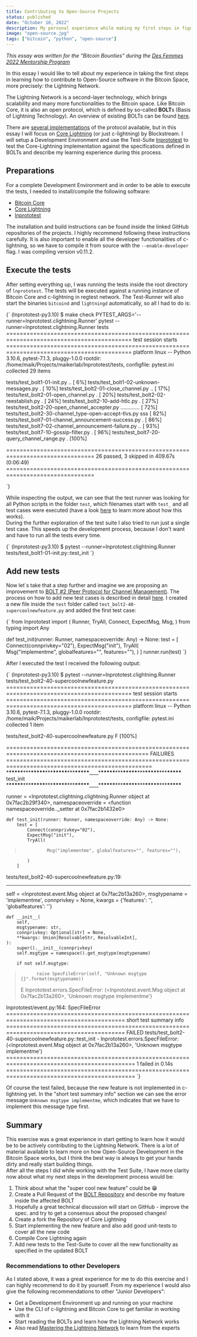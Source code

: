 ```yaml
---
title: Contributing to Open-Source Projects
status: published
date: "October 10, 2022"
description: My personal experience while making my first steps in figuring out how to contribute to Open-Source projects in the Bitcoin Space.
image: "open-source.jpg"
tags: ["bitcoin", "python", "open-source"]
---
```


_This essay was written for the "Bitcoin Bounties" during the [Des Femmes 2022 Mentorship Program](https://desfemmesmagazine.com/blogs/latest-updates/mentorship-program)_

In this essay I would like to tell about my experience in taking the first steps in learning how to contribute to Open-Source software in the Bitcoin Space, more precisely: the Lightning Network.

The Lightning Network is a second-layer technology, which brings scalability and many more functionalities to the Bitcoin space. Like Bitcoin Core, it is also an open protocol, which is defined by so-called **BOLT**s (Basis of Lightning Technology). An overview of existing BOLTs can be found [here](https://github.com/lightning/bolts/blob/master/00-introduction.md).

There are [several implementations](https://medium.com/@fulgur.ventures/an-overview-of-lightning-network-implementations-d670255a6cfa) of the protocol available, but in this essay I will focus on [Core Lightning](https://github.com/ElementsProject/lightning) (or just c-lightning) by Blockstream.
I will setup a Development Environment and use the Test-Suite [lnprototest](https://github.com/rustyrussell/lnprototest) to test the Core-Lightning implementation against the specifications defined in BOLTs and describe my learning experience during this process.

## Preparations

For a complete Development Environment and in order to be able to execute the tests, I needed to install/compile the following software:

- [Bitcoin Core](https://github.com/bitcoin/bitcoin)
- [Core Lightning](https://github.com/ElementsProject/lightning/blob/master/doc/INSTALL.md)
- [lnprototest](https://github.com/rustyrussell/lnprototest)

The installation and build instructions can be found inside the linked GitHub repositories of the projects. I highly recommend following these instructions carefully.
It is also important to enable all the developer functionalities of c-lightning, so we have to compile it from source with the `--enable-developer` flag. I was compiling version v0.11.2.

## Execute the tests

After setting everything up, I was running the tests inside the root directory of `lnprototest`.
The tests will be executed against a running instance of Bitcoin Core and c-lightning in regtest network. The Test-Runner will also start the binaries `bitcoind` and `lightningd` automatically, so all I had to do is:

<SyntaxHighlighter language="shell">
  {`
(lnprototest-py3.10) $ make check PYTEST_ARGS='--runner=lnprototest.clightning.Runner'
pytest --runner=lnprototest.clightning.Runner tests
=========================================================================================== test session starts ===========================================================================================
platform linux -- Python 3.10.6, pytest-7.1.3, pluggy-1.0.0
rootdir: /home/maik/Projects/maikerlab/lnprototest/tests, configfile: pytest.ini
collected 29 items

tests/test_bolt1-01-init.py .. [ 6%]
tests/test_bolt1-02-unknown-messages.py . [ 10%]
tests/test_bolt2-01-close_channel.py .. [ 17%]
tests/test_bolt2-01-open_channel.py . [ 20%]
tests/test_bolt2-02-reestablish.py . [ 24%]
tests/test_bolt2-10-add-htlc.py . [ 27%]
tests/test_bolt2-20-open_channel_accepter.py ............. [ 72%]
tests/test_bolt2-30-channel_type-open-accept-tlvs.py sss [ 82%]
tests/test_bolt7-01-channel_announcement-success.py . [ 86%]
tests/test_bolt7-02-channel_announcement-failure.py .. [ 93%]
tests/test_bolt7-10-gossip-filter.py . [ 96%]
tests/test_bolt7-20-query_channel_range.py . [100%]

================================================================================ 26 passed, 3 skipped in 409.67s (0:06:49) ================================================================================

`}

</SyntaxHighlighter>

While inspecting the output, we can see that the test runner was looking for all Python scripts in the folder `test`, which filenames start with `test_` and all test cases were executed (have a look [here](https://github.com/rustyrussell/lnprototest#running-test) to learn more about how this works).\
During the further exploration of the test suite I also tried to run just a single test case. This speeds up the development process, because I don't want and have to run all the tests every time.

<SyntaxHighlighter language="python">
  {`
    (lnprototest-py3.10) $ pytest --runner=lnprototest.clightning.Runner tests/test_bolt1-01-init.py::test_init
  `}
</SyntaxHighlighter>

## Add new tests

Now let´s take that a step further and imagine we are proposing an improvement to [BOLT #2 (Peer Protocol for Channel Management)](https://github.com/lightning/bolts/blob/master/02-peer-protocol.md).
The process on how to add new test cases is described in detail [here](https://github.com/rustyrussell/lnprototest/blob/master/HACKING.md).
I created a new file inside the `test` folder called `test_bolt2-40-supercoolnewfeature.py` and added the first test case:

<SyntaxHighlighter language="python">
  {`
from lnprototest import (
    Runner,
    TryAll,
    Connect,
    ExpectMsg,
    Msg,
)
from typing import Any

def test_init(runner: Runner, namespaceoverride: Any) -> None:
test = [
Connect(connprivkey="02"),
ExpectMsg("init"),
TryAll(
Msg("implementme", globalfeatures="", features=""),
)
]
runner.run(test)
`}

</SyntaxHighlighter>

After I executed the test I received the following output:

<SyntaxHighlighter language="shell">
{`
(lnprototest-py3.10) $ pytest --runner=lnprototest.clightning.Runner tests/test_bolt2-40-supercoolnewfeature.py
=========================================================================================== test session starts ===========================================================================================
platform linux -- Python 3.10.6, pytest-7.1.3, pluggy-1.0.0
rootdir: /home/maik/Projects/maikerlab/lnprototest/tests, configfile: pytest.ini
collected 1 item

tests/test_bolt2-40-supercoolnewfeature.py F [100%]

================================================================================================ FAILURES ================================================================================================= \***\*\*\*\*\***\*\*\***\*\*\*\*\***\*\*\***\*\*\*\*\***\*\*\***\*\*\*\*\***\_\_\_\_\***\*\*\*\*\***\*\*\***\*\*\*\*\***\*\*\***\*\*\*\*\***\*\*\***\*\*\*\*\*** test_init \***\*\*\*\*\***\*\*\***\*\*\*\*\***\*\*\***\*\*\*\*\***\*\*\***\*\*\*\*\***\_\_\_\_\***\*\*\*\*\***\*\*\***\*\*\*\*\***\*\*\***\*\*\*\*\***\*\*\***\*\*\*\*\***

runner = <lnprototest.clightning.clightning.Runner object at 0x7fac2b29f340>, namespaceoverride = <function namespaceoverride.<locals>.\_setter at 0x7fac2b1432e0>

    def test_init(runner: Runner, namespaceoverride: Any) -> None:
        test = [
            Connect(connprivkey="02"),
            ExpectMsg("init"),
            TryAll(

>               Msg("implementme", globalfeatures="", features=""),

            )
        ]

tests/test_bolt2-40-supercoolnewfeature.py:19:

---

self = <lnprototest.event.Msg object at 0x7fac2b13a260>, msgtypename = 'implementme', connprivkey = None, kwargs = {'features': '', 'globalfeatures': ''}

    def __init__(
        self,
        msgtypename: str,
        connprivkey: Optional[str] = None,
        **kwargs: Union[ResolvableStr, ResolvableInt],
    ):
        super().__init__(connprivkey)
        self.msgtype = namespace().get_msgtype(msgtypename)

        if not self.msgtype:

>           raise SpecFileError(self, "Unknown msgtype {}".format(msgtypename))
>
> E lnprototest.errors.SpecFileError: (<lnprototest.event.Msg object at 0x7fac2b13a260>, 'Unknown msgtype implementme')

lnprototest/event.py:164: SpecFileError
========================================================================================= short test summary info =========================================================================================
FAILED tests/test_bolt2-40-supercoolnewfeature.py::test_init - lnprototest.errors.SpecFileError: (<lnprototest.event.Msg object at 0x7fac2b13a260>, 'Unknown msgtype implementme')
============================================================================================ 1 failed in 0.14s ============================================================================================
`}

</SyntaxHighlighter>

Of course the test failed, because the new feature is not implemented in c-lightning yet.
In the "short test summary info" section we can see the error message `Unknown msgtype implementme`, which indicates that we have to implement this message type first.

## Summary

This exercise was a great experience in start getting to learn how it would be to be actively contributing to the Lightning Network. There is a lot of material available to learn more on how Open-Source Development in the Bitcoin Space works, but I think the best way is always to get your hands dirty and really start building things.\
After all the steps I did while working with the Test Suite, I have more clarity now about what my next steps in the development process would be:

1. Think about what the "super cool new feature" could be :grin:
2. Create a Pull Request of the [BOLT Repository](https://github.com/lightning/bolts) and describe my feature inside the affected BOLT
3. Hopefully a great technical discussion will start on GitHub - improve the spec. and try to get a consensus about the proposed changes!
4. Create a fork the Repository of Core Lightning
5. Start implementing the new feature and also add good unit-tests to cover all the new code
6. Compile Core Lightning again
7. Add new tests to the Test-Suite to cover all the new functionality as specified in the updated BOLT

### Recommendations to other Developers

As I stated above, it was a great experience for me to do this exercise and I can highly recommend to do it by yourself.
From my experience I would also give the following recommendations to other "Junior Developers":

- Get a Development Environment up and running on your machine
- Use the CLI of c-lightning and Bitcoin Core to get familiar in working with it
- Start reading the BOLTs and learn how the Lightning Network works
- Also read [Mastering the Lightning Network](https://github.com/lnbook/lnbook) to learn from the experts
